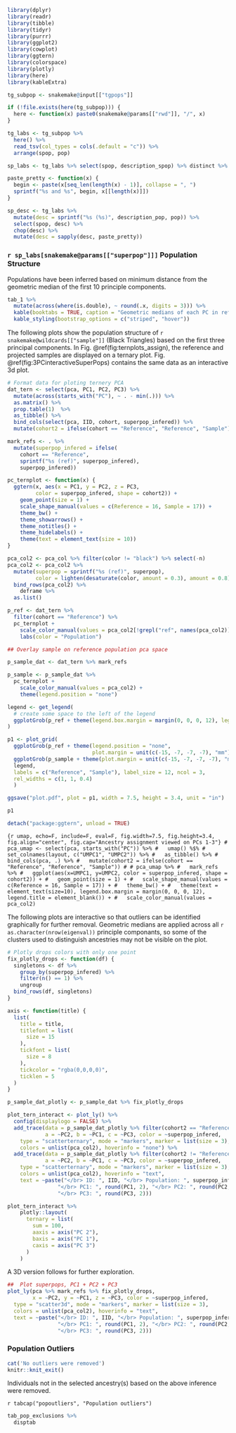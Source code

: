 ```r
library(dplyr)
library(readr)
library(tibble)
library(tidyr)
library(purrr)
library(ggplot2)
library(cowplot)
library(ggtern)
library(colorspace)
library(plotly)
library(here)
library(kableExtra)

tg_subpop <- snakemake@input[["tgpops"]]

if (!file.exists(here(tg_subpop))) {
  here <- function(x) paste0(snakemake@params[["rwd"]], "/", x)
}

tg_labs <- tg_subpop %>%
  here() %>%
  read_tsv(col_types = cols(.default = "c")) %>%
  arrange(spop, pop)

sp_labs <- tg_labs %>% select(spop, description_spop) %>% distinct %>% deframe

paste_pretty <- function(x) {
  begin <- paste(x[seq_len(length(x) - 1)], collapse = ", ")
  sprintf("%s and %s", begin, x[[length(x)]])
}

sp_desc <- tg_labs %>%
  mutate(desc = sprintf("%s (%s)", description_pop, pop)) %>%
  select(spop, desc) %>%
  chop(desc) %>%
  mutate(desc = sapply(desc, paste_pretty))


```

### `r sp_labs[snakemake@params[["superpop"]]]` Population Structure

Populations have been inferred based on minimum distance from the geometric median of the first 10 principle components.

```r
tab_1 %>%
  mutate(across(where(is.double), ~ round(.x, digits = 3))) %>%
  kable(booktabs = TRUE, caption = "Geometric medians of each PC in reference superpopulations") %>%
  kable_styling(bootstrap_options = c("striped", "hover"))
```

The following plots show the population structure of `r snakemake@wildcards[["sample"]]` (Black Triangles) based on the first three principal components. In Fig. \@ref(fig:ternplots_assign), the reference and projected samples are displayed on a ternary plot. Fig. \@ref(fig:3PCinteractiveSuperPops) contains the same data as an interactive 3d plot.

```r


# Format data for ploting ternery PCA
dat_tern <- select(pca, PC1, PC2, PC3) %>%
  mutate(across(starts_with("PC"), ~ . - min(.))) %>%
  as.matrix() %>%
  prop.table(1)  %>%
  as_tibble() %>%
  bind_cols(select(pca, IID, cohort, superpop_infered)) %>%
  mutate(cohort2 = ifelse(cohort == "Reference", "Reference", "Sample"))

mark_refs <- . %>%
  mutate(superpop_infered = ifelse(
    cohort == "Reference",
    sprintf("%s (ref)", superpop_infered),
    superpop_infered))

pc_ternplot <- function(x) {
  ggtern(x, aes(x = PC1, y = PC2, z = PC3,
         color = superpop_infered, shape = cohort2)) +
    geom_point(size = 1) +
    scale_shape_manual(values = c(Reference = 16, Sample = 17)) +
    theme_bw() +
    theme_showarrows() +
    theme_notitles() +
    theme_hidelabels() +
    theme(text = element_text(size = 10))
}

pca_col2 <- pca_col %>% filter(color != "black") %>% select(-n)
pca_col2 <- pca_col2 %>%
  mutate(superpop = sprintf("%s (ref)", superpop),
         color = lighten(desaturate(color, amount = 0.3), amount = 0.8)) %>%
  bind_rows(pca_col2) %>%
    deframe %>%
  as.list()

p_ref <- dat_tern %>%
  filter(cohort == "Reference") %>%
  pc_ternplot +
    scale_color_manual(values = pca_col2[!grepl("ref", names(pca_col2))]) +
    labs(color = "Population")

## Overlay sample on reference population pca space

p_sample_dat <- dat_tern %>% mark_refs

p_sample <- p_sample_dat %>%
  pc_ternplot +
    scale_color_manual(values = pca_col2) +
    theme(legend.position = "none")

legend <- get_legend(
  # create some space to the left of the legend
  ggplotGrob(p_ref + theme(legend.box.margin = margin(0, 0, 0, 12), legend.title = element_blank()))
)

p1 <- plot_grid(
  ggplotGrob(p_ref + theme(legend.position = "none",
                           plot.margin = unit(c(-15, -7, -7, -7), "mm"))),
  ggplotGrob(p_sample + theme(plot.margin = unit(c(-15, -7, -7, -7), "mm"))),
  legend,
  labels = c("Reference", "Sample"), label_size = 12, ncol = 3,
  rel_widths = c(1, 1, 0.4)
  )

ggsave("plot.pdf", plot = p1, width = 7.5, height = 3.4, unit = "in")

p1

detach("package:ggtern", unload = TRUE)
```

```{r umap, echo=F, include=F, eval=F, fig.width=7.5, fig.height=3.4,
    fig.align="center", fig.cap="Ancestry assignment viewed on PCs 1-3"}
# pca_umap <- select(pca, starts_with("PC")) %>%
#   umap() %$%
#   set_colnames(layout, c("UMPC1", "UMPC2")) %>%
#   as_tibble() %>%
#   bind_cols(pca, .) %>%
#   mutate(cohort2 = ifelse(cohort == "Reference", "Reference", "Sample"))
#
# pca_umap %>%
#   mark_refs %>%
#   ggplot(aes(x=UMPC1, y=UMPC2, color = superpop_infered, shape = cohort2)) +
#   geom_point(size = 1) +
#   scale_shape_manual(values = c(Reference = 16, Sample = 17)) +
#   theme_bw() +
#   theme(text = element_text(size=10), legend.box.margin = margin(0, 0, 0, 12), legend.title = element_blank()) +
#   scale_color_manual(values = pca_col2)
```

The following plots are interactive so that outliers can be identified graphically for further removal. Geometric medians are applied across all `r as.character(nrow(eigenval))` principle componants, so some of the clusters used to distinguish ancestries may not be visible on the plot.

```r

# Plotly drops colors with only one point
fix_plotly_drops <- function(df) {
  singletons <- df %>%
    group_by(superpop_infered) %>%
    filter(n() == 1) %>%
    ungroup
  bind_rows(df, singletons)
}

axis <- function(title) {
  list(
    title = title,
    titlefont = list(
      size = 15
    ),
    tickfont = list(
      size = 8
    ),
    tickcolor = "rgba(0,0,0,0)",
    ticklen = 5
  )
}

p_sample_dat_plotly <- p_sample_dat %>% fix_plotly_drops

plot_tern_interact <- plot_ly() %>%
  config(displaylogo = FALSE) %>%
  add_trace(data = p_sample_dat_plotly %>% filter(cohort2 == "Reference"),
            a = ~PC2, b = ~PC1, c = ~PC3, color = ~superpop_infered,
    type = "scatterternary", mode = "markers", marker = list(size = 3),
    colors = unlist(pca_col2), hoverinfo = "none") %>%
  add_trace(data = p_sample_dat_plotly %>% filter(cohort2 != "Reference"),
            a = ~PC2, b = ~PC1, c = ~PC3, color = ~superpop_infered,
    type = "scatterternary", mode = "markers", marker = list(size = 3),
    colors = unlist(pca_col2), hoverinfo = "text",
    text = ~paste("</br> ID: ", IID, "</br> Population: ", superpop_infered,
                "</br> PC1: ", round(PC1, 2), "</br> PC2: ", round(PC2, 2),
                "</br> PC3: ", round(PC3, 2)))

plot_tern_interact %>%
    plotly::layout(
      ternary = list(
        sum = 100,
        aaxis = axis("PC 2"),
        baxis = axis("PC 1"),
        caxis = axis("PC 3")
      )
    )


```

A 3D version follows for further exploration.

```r

##  Plot superpops, PC1 + PC2 + PC3
plot_ly(pca %>% mark_refs %>% fix_plotly_drops,
        x = ~PC2, y = ~PC1, z = ~PC3, color = ~superpop_infered,
  type = "scatter3d", mode = "markers", marker = list(size = 3),
  colors = unlist(pca_col2), hoverinfo = "text",
  text = ~paste("</br> ID: ", IID, "</br> Population: ", superpop_infered,
                "</br> PC1: ", round(PC1, 2), "</br> PC2: ", round(PC2, 2),
                "</br> PC3: ", round(PC3, 2)))

```



### Population Outliers

```r
cat('No outliers were removed')
knitr::knit_exit()
```

Individuals not in the selected ancestry(s) based on the above inference were removed.

`r tabcap("popoutliers", "Population outliers")`

```r
tab_pop_exclusions %>%
  disptab
```
